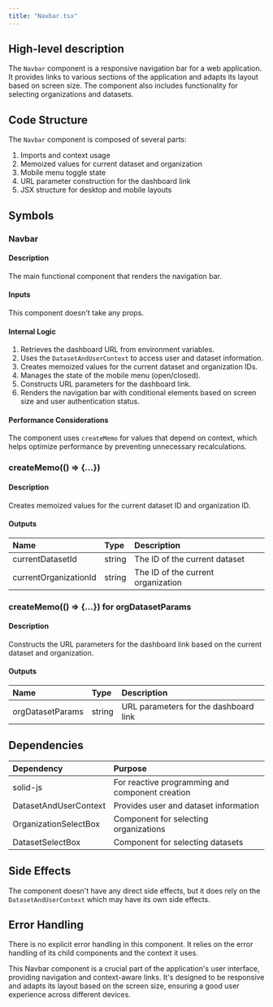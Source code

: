 ```yaml
---
title: "Navbar.tsx"
---
```


## High-level description
The `Navbar` component is a responsive navigation bar for a web application. It provides links to various sections of the application and adapts its layout based on screen size. The component also includes functionality for selecting organizations and datasets.

## Code Structure
The `Navbar` component is composed of several parts:
1. Imports and context usage
2. Memoized values for current dataset and organization
3. Mobile menu toggle state
4. URL parameter construction for the dashboard link
5. JSX structure for desktop and mobile layouts

## Symbols

### Navbar
#### Description
The main functional component that renders the navigation bar.

#### Inputs
This component doesn't take any props.

#### Internal Logic
1. Retrieves the dashboard URL from environment variables.
2. Uses the `DatasetAndUserContext` to access user and dataset information.
3. Creates memoized values for the current dataset and organization IDs.
4. Manages the state of the mobile menu (open/closed).
5. Constructs URL parameters for the dashboard link.
6. Renders the navigation bar with conditional elements based on screen size and user authentication status.

#### Performance Considerations
The component uses `createMemo` for values that depend on context, which helps optimize performance by preventing unnecessary recalculations.

### createMemo(() =&gt; {...})
#### Description
Creates memoized values for the current dataset ID and organization ID.

#### Outputs
| Name | Type | Description |
|:-----|:-----|:------------|
| currentDatasetId | string | The ID of the current dataset |
| currentOrganizationId | string | The ID of the current organization |

### createMemo(() =&gt; {...}) for orgDatasetParams
#### Description
Constructs the URL parameters for the dashboard link based on the current dataset and organization.

#### Outputs
| Name | Type | Description |
|:-----|:-----|:------------|
| orgDatasetParams | string | URL parameters for the dashboard link |

## Dependencies
| Dependency | Purpose |
|:-----------|:--------|
| solid-js | For reactive programming and component creation |
| DatasetAndUserContext | Provides user and dataset information |
| OrganizationSelectBox | Component for selecting organizations |
| DatasetSelectBox | Component for selecting datasets |

## Side Effects
The component doesn't have any direct side effects, but it does rely on the `DatasetAndUserContext` which may have its own side effects.

## Error Handling
There is no explicit error handling in this component. It relies on the error handling of its child components and the context it uses.

This Navbar component is a crucial part of the application's user interface, providing navigation and context-aware links. It's designed to be responsive and adapts its layout based on the screen size, ensuring a good user experience across different devices.